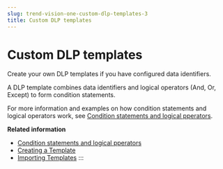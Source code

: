 ```yaml
---
slug: trend-vision-one-custom-dlp-templates-3
title: Custom DLP templates
---
```

# Custom DLP templates

Create your own DLP templates if you have configured data identifiers.

A DLP template combines data identifiers and logical operators (And, Or, Except) to form condition statements.

For more information and examples on how condition statements and logical operators work, see [Condition statements and logical pperators](condition-logical-operators.mdx).

**Related information**

- [Condition statements and logical pperators](condition-logical-operators-3.md "Apply conditions and operators to custom DLP templates.")
- [Creating a Template](creating-template.mdx)
- [Importing Templates](importing-templates.mdx)
:::
